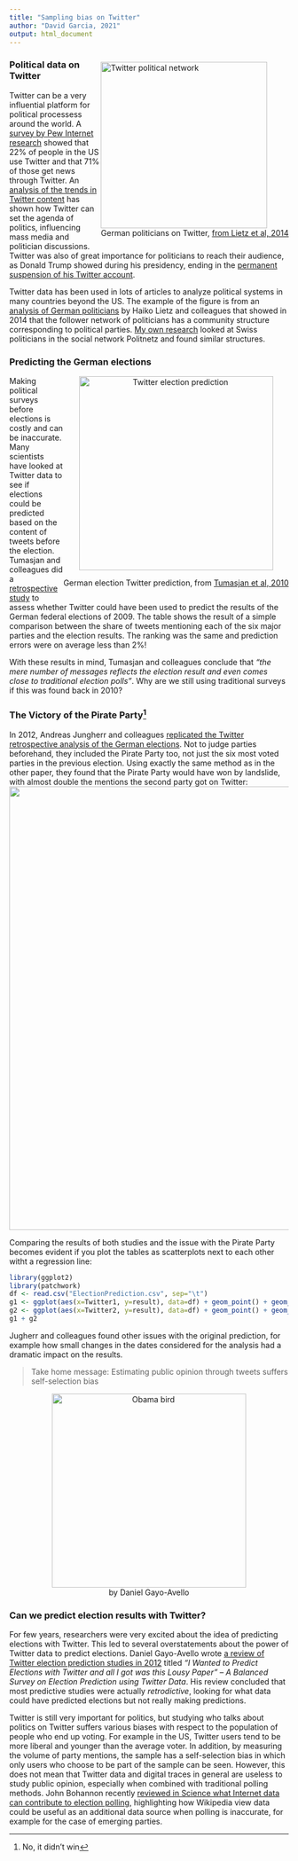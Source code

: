 ```yaml
---
title: "Sampling bias on Twitter"
author: "David Garcia, 2021"
output: html_document
---
```


<div style="float:right">
<img src="GermanPoliticians.png" alt="Twitter political network" width="300px"/>  
German politicians on Twitter, [from Lietz et al, 2014](http://www.aaai.org/ocs/index.php/ICWSM/ICWSM14/paper/viewPaper/8069)
</div>
### Political data on Twitter

Twitter can be a very influential platform for political processess around the world. A [survey by Pew Internet research](https://www.pewresearch.org/fact-tank/2019/08/02/10-facts-about-americans-and-twitter/) showed that 22% of people in the US use Twitter and that 71% of those get news through Twitter. An [analysis of the trends in Twitter content](https://doi.org/10.1017/S0003055419000352) has shown how Twitter can set the agenda of politics, influencing mass media and politician discussions. Twitter was also of great importance for politicians to reach their audience, as Donald Trump showed during his presidency, ending in the [permanent suspension of his Twitter account](https://blog.twitter.com/en_us/topics/company/2020/suspension.html).

Twitter data has been used in lots of articles to analyze political systems in many countries beyond the US. The example of the figure is from an [analysis of German politicians](http://www.aaai.org/ocs/index.php/ICWSM/ICWSM14/paper/viewPaper/8069) by Haiko Lietz and colleagues that showed in 2014 that the follower network of politicians has a community structure corresponding to political parties. [My own research](https://onlinelibrary.wiley.com/doi/abs/10.1002/poi3.82) looked at Swiss politicians in the social network Politnetz and found similar structures. 

### Predicting the German elections
<div style="float:right">
<center>
<img src="tweetsElection.png" alt="Twitter election prediction" width="350px"/>  
</center>
German election Twitter prediction, from [Tumasjan et al, 2010](http://www.aaai.org/ocs/index.php/ICWSM/ICWSM10/paper/view/1441)
</div>
Making political surveys before elections is costly and can be inaccurate. Many scientists have looked at Twitter data to see if elections could be predicted based on the content of tweets before the election. Tumasjan and colleagues did a [retrospective study](http://www.aaai.org/ocs/index.php/ICWSM/ICWSM10/paper/view/1441) to assess whether Twitter could have been used to predict the results of the German federal elections of 2009. The table shows the result of a simple comparison between the share of tweets mentioning each of the six major parties and the election results. The ranking was the same and prediction errors were on average less than 2%! 

With these results in mind, Tumasjan and colleagues conclude that *"the mere number of messages reflects the election result and even comes close to traditional election polls"*. Why are we still using traditional surveys if this was found back in 2010?  

### The Victory of the Pirate Party^[No, it didn't win]

In 2012, Andreas Jungherr and colleagues [replicated the Twitter retrospective analysis of the German elections](https://journals.sagepub.com/doi/abs/10.1177/0894439311404119?journalCode=ssce). Not to judge parties beforehand, they included the Pirate Party too, not just the six most voted parties in the previous election. Using exactly the same method as in the other paper, they found that the Pirate Party would have won by landslide, with almost double the mentions the second party got on Twitter:
<center>
![](ElectionsFail.png){width=800px}
</center>

Comparing the results of both studies and the issue with the Pirate Party becomes evident if you plot the tables as scatterplots next to each other witht a regression line:

```r
library(ggplot2)
library(patchwork)
df <- read.csv("ElectionPrediction.csv", sep="\t")
g1 <- ggplot(aes(x=Twitter1, y=result), data=df) + geom_point() + geom_text(label=df$Party, hjust = 0, nudge_x = 0.5) + theme_bw() + xlab("Twitter prediction 1 (%)") + ylab("Election result") + xlim(c(3,35)) + geom_smooth(method = "lm", se = F,col=rgb(0,0,0,0.25))
g2 <- ggplot(aes(x=Twitter2, y=result), data=df) + geom_point() + geom_text(label=df$Party, hjust = "inward", nudge_x = c(0,rep(0.5,5),-0.5)) + theme_bw() + xlab("Twitter prediction 2 (%)") + ylab("Election result")+ xlim(c(3,35)) + geom_smooth(method = "lm", se = F, col=rgb(0,0,0,0.25))
g1 + g2
```

Jugherr and colleagues found other issues with the original prediction, for example how small changes in the dates considered for the analysis had a dramatic impact on the results.


> Take home message: Estimating public opinion through tweets suffers self-selection bias

<div style="float:right">
<center>
<img src="AngryBird.png" alt="Obama bird" width="350px"/>  
by Daniel Gayo-Avello
</center>

### Can we predict election results with Twitter?

For few years, researchers were very excited about the idea of predicting elections with Twitter. This led to several overstatements about the power of Twitter data to predict elections. Daniel Gayo-Avello wrote [a review of Twitter election prediction studies in 2012](https://arxiv.org/abs/1204.6441) titled *"I Wanted to Predict Elections with Twitter and all I got was this Lousy Paper” – A Balanced Survey on Election Prediction using Twitter Data*. His review concluded that most predictive studies were actually *retrodictive*, looking for what data could have predicted elections but not really making predictions. 

Twitter is still very important for politics, but studying who talks about politics on Twitter suffers various biases with respect to the population of people who end up voting. For example in the US, Twitter users tend to be more liberal and younger than the average voter. In addition, by measuring the volume of party mentions, the sample has a self-selection bias in which only users who choose to be part of the sample can be seen. However, this does not mean that Twitter data and digital traces in general are useless to study public opinion, especially when combined with traditional polling methods. John Bohannon recently [reviewed in Science what Internet data can contribute to election polling](https://www.sciencemag.org/news/2017/02/election-polling-trouble-can-internet-data-save-it), highlighting how Wikipedia view data could be useful as an additional data source when polling is inaccurate, for example for the case of emerging parties.
